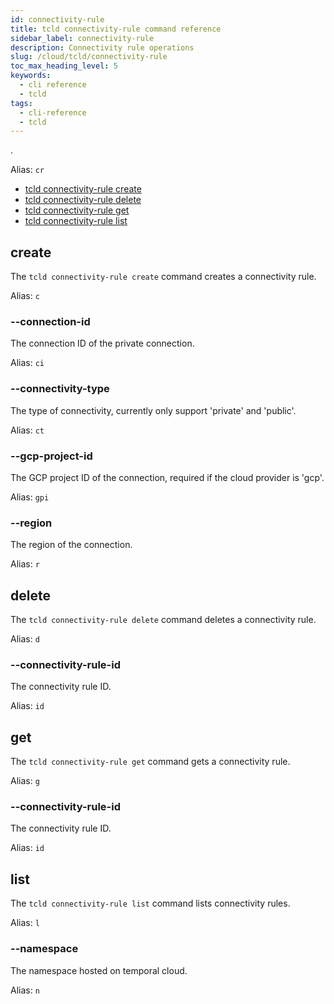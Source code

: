 ```yaml
---
id: connectivity-rule
title: tcld connectivity-rule command reference
sidebar_label: connectivity-rule
description: Connectivity rule operations
slug: /cloud/tcld/connectivity-rule
toc_max_heading_level: 5
keywords:
  - cli reference
  - tcld
tags:
  - cli-reference
  - tcld
---
```


<missing-description-for-site-tcld-connectivity-rule action="update in source .go file">.

Alias: `cr`

- [tcld connectivity-rule create](#create)
- [tcld connectivity-rule delete](#delete)
- [tcld connectivity-rule get](#get)
- [tcld connectivity-rule list](#list)

## create

The `tcld connectivity-rule create` command creates a connectivity rule.

Alias: `c`

### --connection-id

The connection ID of the private connection.

Alias: `ci`

### --connectivity-type

The type of connectivity, currently only support 'private' and 'public'.

Alias: `ct`

### --gcp-project-id

The GCP project ID of the connection, required if the cloud provider is 'gcp'.

Alias: `gpi`

### --region

The region of the connection.

Alias: `r`

## delete

The `tcld connectivity-rule delete` command deletes a connectivity rule.

Alias: `d`

### --connectivity-rule-id

The connectivity rule ID.

Alias: `id`

## get

The `tcld connectivity-rule get` command gets a connectivity rule.

Alias: `g`

### --connectivity-rule-id

The connectivity rule ID.

Alias: `id`

## list

The `tcld connectivity-rule list` command lists connectivity rules.

Alias: `l`

### --namespace

The namespace hosted on temporal cloud.

Alias: `n`

